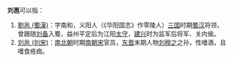 '''刘邕'''可以指：
# [[劉邕_(蜀漢)|劉邕 (蜀漢)]]：字南和，义阳人（《华阳国志》作零陵人）[[三国|三国]]时期[[蜀汉|蜀汉]]将领，曾跟随[[刘备|刘备]]入蜀，益州平定后为江阳[[太守|太守]]，[[建兴_(蜀汉)|建兴]]时为监军后将军、关内侯。
# [[刘邕_(刘宋)|刘邕 (刘宋)]]：[[南北朝|南北朝]]时期[[南朝宋|南朝宋]]官员，[[东晋|东晋]]末期人物[[刘穆之|刘穆之]]之孙，性嗜酒，且嗜食疮痂。
{{disambig|Cat=二字劉姓人名消歧義}}